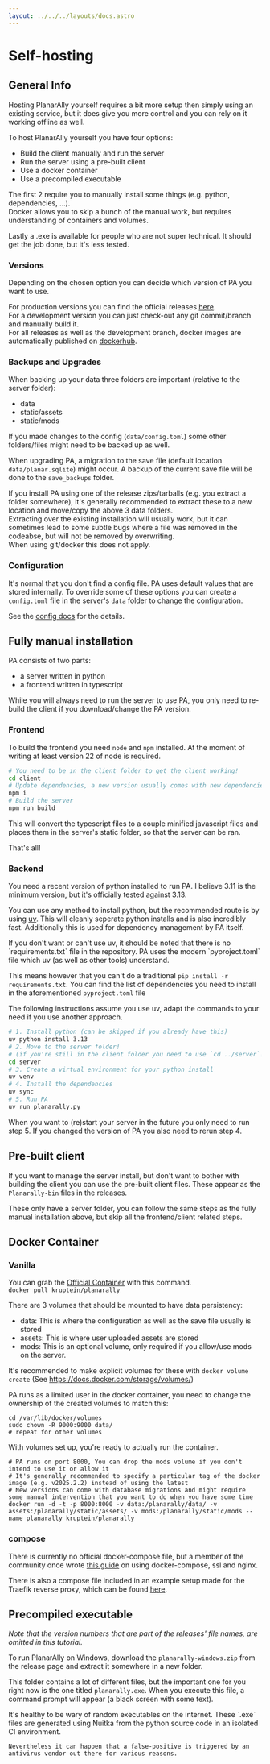 ```yaml
---
layout: ../../../layouts/docs.astro
---
```



# Self-hosting

## General Info

Hosting PlanarAlly yourself requires a bit more setup then simply using an existing service, but it does give you more control and you can rely on it working offline as well.

To host PlanarAlly yourself you have four options:

- Build the client manually and run the server
- Run the server using a pre-built client
- Use a docker container
- Use a precompiled executable

The first 2 require you to manually install some things (e.g. python, dependencies, ...).\
Docker allows you to skip a bunch of the manual work, but requires understanding of containers and volumes.

Lastly a .exe is available for people who are not super technical. It should get the job done, but it's less tested.

### Versions

Depending on the chosen option you can decide which version of PA you want to use.

For production versions you can find the official releases [here](https://github.com/Kruptein/PlanarAlly/releases).\
For a development version you can just check-out any git commit/branch and manually build it.\
For all releases as well as the development branch, docker images are automatically published on [dockerhub](https://hub.docker.com/r/kruptein/planarally/tags).

### Backups and Upgrades

When backing up your data three folders are important (relative to the server folder):

- data
- static/assets
- static/mods

If you made changes to the config (`data/config.toml`) some other folders/files might need to be backed up as well.

When upgrading PA, a migration to the save file (default location `data/planar.sqlite`) might occur. A backup of the current save file will be done to the `save_backups` folder.

<Info>
If you install PA using one of the release zips/tarballs (e.g. you extract a folder somewhere), it's generally recommended to extract these to a new location and move/copy the above 3 data folders.
<br />
Extracting over the existing installation will usually work, but it can sometimes lead to some subtle bugs where a file was removed in the codeabse, but will not be removed by overwriting.
<br />
When using git/docker this does not apply.

</Info>

### Configuration

It's normal that you don't find a config file. PA uses default values that are stored internally.
To override some of these options you can create a `config.toml` file in the server's `data` folder to change the configuration.

See the [config docs](/server/management/configuration/) for the details.

## Fully manual installation

PA consists of two parts:

- a server written in python
- a frontend written in typescript

While you will always need to run the server to use PA, you only need to re-build the client if you download/change the PA version.

### Frontend

To build the frontend you need `node` and `npm` installed. At the moment of writing at least version 22 of node is required.

```bash
# You need to be in the client folder to get the client working!
cd client
# Update dependencies, a new version usually comes with new dependencies
npm i
# Build the server
npm run build
```

This will convert the typescript files to a couple minified javascript files and places them in the server's static folder, so that the server can be ran.

That's all!

### Backend

You need a recent version of python installed to run PA. I believe 3.11 is the minimum version, but it's officially tested against 3.13.

You can use any method to install python, but the recommended route is by using [uv](https://docs.astral.sh/uv/getting-started/installation/).
This will cleanly seperate python installs and is also incredibly fast. Additionally this is used for dependency management by PA itself.

<Info title="Dependencies without uv">
If you don't want or can't use uv, it should be noted that there is no `requirements.txt` file in the repository.
PA uses the modern `pyproject.toml` file which uv (as well as other tools) understand.

This means however that you can't do a traditional `pip install -r requirements.txt`. You can find the list of dependencies you need to install in the aforementioned `pyproject.toml` file

</Info>

The following instructions assume you use uv, adapt the commands to your need if you use another approach.

```bash
# 1. Install python (can be skipped if you already have this)
uv python install 3.13
# 2. Move to the server folder!
# (if you're still in the client folder you need to use `cd ../server`!)
cd server
# 3. Create a virtual environment for your python install
uv venv
# 4. Install the dependencies
uv sync
# 5. Run PA
uv run planarally.py
```

When you want to (re)start your server in the future you only need to run step 5.
If you changed the version of PA you also need to rerun step 4.

## Pre-built client

If you want to manage the server install, but don't want to bother with building the client you can use the pre-built client files.
These appear as the `Planarally-bin` files in the releases.

These only have a server folder, you can follow the same steps as the fully manual installation above, but skip all the frontend/client related steps.

## Docker Container

### Vanilla

You can grab the [Official Container](https://hub.docker.com/r/kruptein/planarally) with this command.  
`docker pull kruptein/planarally`

There are 3 volumes that should be mounted to have data persistency:

- data: This is where the configuration as well as the save file usually is stored
- assets: This is where user uploaded assets are stored
- mods: This is an optional volume, only required if you allow/use mods on the server.

It's recommended to make explicit volumes for these with `docker volume create` (See https://docs.docker.com/storage/volumes/)

PA runs as a limited user in the docker container, you need to change the ownership of the created volumes to match this:

```
cd /var/lib/docker/volumes
sudo chown -R 9000:9000 data/
# repeat for other volumes
```

With volumes set up, you're ready to actually run the container.

```
# PA runs on port 8000, You can drop the mods volume if you don't intend to use it or allow it
# It's generally recommended to specify a particular tag of the docker image (e.g. v2025.2.2) instead of using the latest
# New versions can come with database migrations and might require some manual intervention that you want to do when you have some time
docker run -d -t -p 8000:8000 -v data:/planarally/data/ -v assets:/planarally/static/assets/ -v mods:/planarally/static/mods --name planarally kruptein/planarally
```

### compose

There is currently no official docker-compose file, but a member of the community once wrote [this guide](https://github.com/edmael/selfhosted-planarally) on using docker-compose, ssl and nginx.

There is also a compose file included in an example setup made for the Traefik reverse proxy, which can be found [here](/server/advanced/proxy/#traefik).

## Precompiled executable

_Note that the version numbers that are part of the releases' file names, are omitted in this tutorial._

To run PlanarAlly on Windows, download the `planarally-windows.zip` from the release page and extract it somewhere in a new folder.

This folder contains a lot of different files, but the important one for you right now is the one titled `planarally.exe`.
When you execute this file, a command prompt will appear (a black screen with some text).

<Warning>
    It's healthy to be wary of random executables on the internet. These `.exe` files are generated using Nuitka from
    the python source code in an isolated CI environment.

    Nevertheless it can happen that a false-positive is triggered by an antivirus vendor out there for various reasons.

</Warning>

